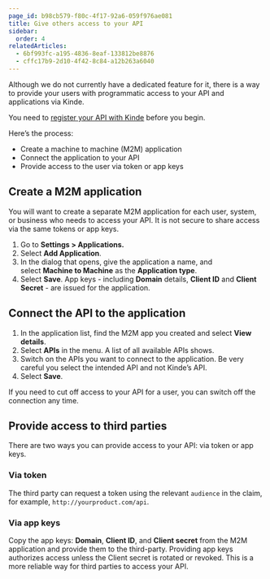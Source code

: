 ```yaml
---
page_id: b98cb579-f80c-4f17-92a6-059f976ae081
title: Give others access to your API
sidebar:
  order: 4
relatedArticles:
  - 6bf993fc-a195-4836-8eaf-133812be8876
  - cffc17b9-2d10-4f42-8c84-a12b263a6040
---
```


Although we do not currently have a dedicated feature for it, there is a way to provide your users with programmatic access to your API and applications via Kinde.

You need to [register your API with Kinde](/developer-tools/your-apis/register-manage-apis/) before you begin.

Here’s the process:

- Create a machine to machine (M2M) application
- Connect the application to your API
- Provide access to the user via token or app keys

## Create a M2M application

You will want to create a separate M2M application for each user, system, or business who needs to access your API. It is not secure to share access via the same tokens or app keys.

1. Go to **Settings > Applications.**
2. Select **Add Application**.
3. In the dialog that opens, give the application a name, and select **Machine to Machine** as the **Application type**.
4. Select **Save**. App keys - including **Domain** details, **Client ID** and **Client Secret** - are issued for the application.

## Connect the API to the application

1. In the application list, find the M2M app you created and select **View details**.
2. Select **APIs** in the menu. A list of all available APIs shows.
3. Switch on the APIs you want to connect to the application. Be very careful you select the intended API and not Kinde’s API.
4. Select **Save**.

If you need to cut off access to your API for a user, you can switch off the connection any time.

## Provide access to third parties

There are two ways you can provide access to your API: via token or app keys.

### Via token

The third party can request a token using the relevant `audience` in the claim, for example, `http://yourproduct.com/api`.

### Via app keys

Copy the app keys: **Domain**, **Client ID**, and **Client secret** from the M2M application and provide them to the third-party. Providing app keys authorizes access unless the Client secret is rotated or revoked. This is a more reliable way for third parties to access your API.
